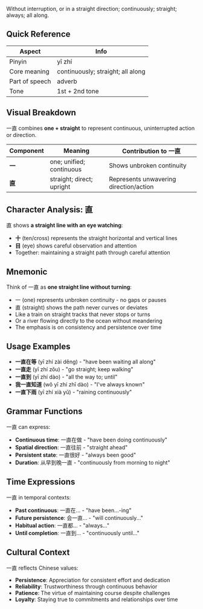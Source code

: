 Without interruption, or in a straight direction; continuously; straight; always; all along.

## Quick Reference

| Aspect         | Info                                 |
| -------------- | ------------------------------------ |
| Pinyin         | yī zhí                               |
| Core meaning   | continuously; straight; all along    |
| Part of speech | adverb                               |
| Tone           | 1st + 2nd tone                       |

## Visual Breakdown

一直 combines **one + straight** to represent continuous, uninterrupted action or direction.

| Component | Meaning                      | Contribution to 一直                    |
| --------- | ---------------------------- | --------------------------------------- |
| **一**    | one; unified; continuous     | Shows unbroken continuity               |
| **直**    | straight; direct; upright    | Represents unwavering direction/action  |

## Character Analysis: 直

直 shows **a straight line with an eye watching**:
- **十** (ten/cross) represents the straight horizontal and vertical lines
- **目** (eye) shows careful observation and attention
- Together: maintaining a straight path through careful attention

## Mnemonic

Think of 一直 as **one straight line without turning**:

- 一 (one) represents unbroken continuity - no gaps or pauses
- 直 (straight) shows the path never curves or deviates
- Like a train on straight tracks that never stops or turns
- Or a river flowing directly to the ocean without meandering
- The emphasis is on consistency and persistence over time

## Usage Examples

- **一直在等** (yī zhí zài děng) - "have been waiting all along"
- **一直走** (yī zhí zǒu) - "go straight; keep walking"
- **一直到** (yī zhí dào) - "all the way to; until"
- **我一直知道** (wǒ yī zhí zhī dào) - "I've always known"
- **一直下雨** (yī zhí xià yǔ) - "raining continuously"

## Grammar Functions

一直 can express:

- **Continuous time**: 一直在做 - "have been doing continuously"
- **Spatial direction**: 一直往前 - "straight ahead"
- **Persistent state**: 一直很好 - "always been good"
- **Duration**: 从早到晚一直 - "continuously from morning to night"

## Time Expressions

一直 in temporal contexts:

- **Past continuous**: 一直在... - "have been...-ing"
- **Future persistence**: 会一直... - "will continuously..."
- **Habitual action**: 一直都... - "always..."
- **Until completion**: 一直到... - "continuously until..."

## Cultural Context

一直 reflects Chinese values:

- **Persistence**: Appreciation for consistent effort and dedication
- **Reliability**: Trustworthiness through continuous behavior
- **Patience**: The virtue of maintaining course despite challenges
- **Loyalty**: Staying true to commitments and relationships over time
